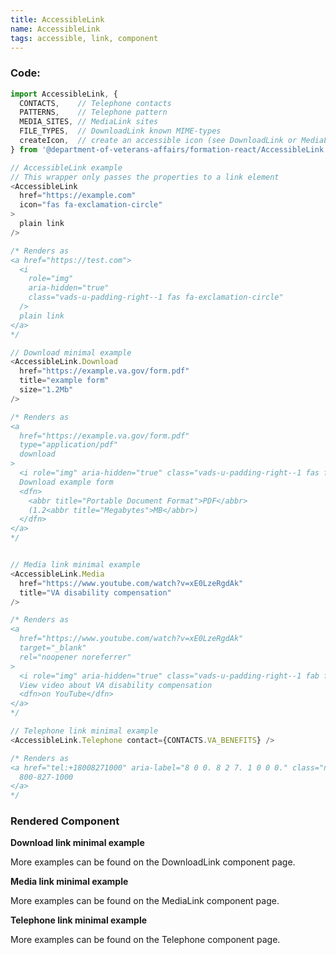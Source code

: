 ```yaml
---
title: AccessibleLink
name: AccessibleLink
tags: accessible, link, component
---
```



### Code:

```javascript
import AccessibleLink, {
  CONTACTS,    // Telephone contacts
  PATTERNS,    // Telephone pattern
  MEDIA_SITES, // MediaLink sites
  FILE_TYPES,  // DownloadLink known MIME-types
  createIcon,  // create an accessible icon (see DownloadLink or MediaLink for examples)
} from '@department-of-veterans-affairs/formation-react/AccessibleLink';

// AccessibleLink example
// This wrapper only passes the properties to a link element
<AccessibleLink
  href="https://example.com"
  icon="fas fa-exclamation-circle"
>
  plain link
/>

/* Renders as
<a href="https://test.com">
  <i
    role="img"
    aria-hidden="true"
    class="vads-u-padding-right--1 fas fa-exclamation-circle"
  />
  plain link
</a>
*/

// Download minimal example
<AccessibleLink.Download
  href="https://example.va.gov/form.pdf"
  title="example form"
  size="1.2Mb"
/>

/* Renders as
<a
  href="https://example.va.gov/form.pdf"
  type="application/pdf"
  download
>
  <i role="img" aria-hidden="true" class="vads-u-padding-right--1 fas fa-download" />
  Download example form
  <dfn>
    <abbr title="Portable Document Format">PDF</abbr>
    (1.2<abbr title="Megabytes">MB</abbr>)
  </dfn>
</a>
*/


// Media link minimal example
<AccessibleLink.Media
  href="https://www.youtube.com/watch?v=xE0LzeRgdAk"
  title="VA disability compensation"
/>

/* Renders as
<a
  href="https://www.youtube.com/watch?v=xE0LzeRgdAk"
  target="_blank"
  rel="noopener noreferrer"
>
  <i role="img" aria-hidden="true" class="vads-u-padding-right--1 fab fa-youtube"/>
  View video about VA disability compensation
  <dfn>on YouTube</dfn>
</a>
*/

// Telephone link minimal example
<AccessibleLink.Telephone contact={CONTACTS.VA_BENEFITS} />

/* Renders as
<a href="tel:+18008271000" aria-label="8 0 0. 8 2 7. 1 0 0 0." class="no-wrap">
  800-827-1000
</a>
*/
```

### Rendered Component

<div className="site-c-reactcomp__rendered">
  <strong>Download link minimal example</strong>
  <p>
    <AccessibleLink.Download
      href="https://example.va.gov/form.pdf"
      title="second example form"
      size="1.2Mb"
    />
  </p>
  <p>
    More examples can be found on the DownloadLink component page.
  </p>

  <strong>Media link minimal example</strong>
  <p>
    <AccessibleLink.Media
      href="https://www.youtube.com/watch?v=xE0LzeRgdAk"
      title="VA disability compensation"
    />
  </p>
  <p>
    More examples can be found on the MediaLink component page.
  </p>

  <strong>Telephone link minimal example</strong>
  <p>
    <AccessibleLink.Telephone contact={CONTACTS.VA_BENEFITS} />
  </p>
  <p>
    More examples can be found on the Telephone component page.
  </p>

</div>